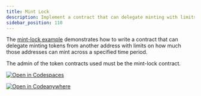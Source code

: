 ```yaml
---
title: Mint Lock
description: Implement a contract that can delegate minting with limits.
sidebar_position: 110
---
```


<head>
  <title>{`Implement contract that can delegate minting with limits.`}</title>
  <meta charSet="utf-8" />
  <meta
    property="og:title"
    content="Implement a contract that can delegate minting with limits."
  />
  <meta
    property="og:description"
    content="Implement a contract that can delegate minting with limits."
  />
</head>

The [mint-lock example] demonstrates how to write a contract that can delegate minting tokens from another address with limits on how much those addresses can mint across a specified time period.

The admin of the token contracts used must be the mint-lock contract.

[![Open in Codespaces](https://github.com/codespaces/badge.svg)][open-in-github-codespaces]

[![Open in Codeanywhere](https://codeanywhere.com/img/open-in-codeanywhere-btn.svg)][open-in-code-anywhere]

[open-in-github-codespaces]: https://github.com/codespaces/new?repo=stellar/soroban-examples&editor=web
[open-in-code-anywhere]: https://app.codeanywhere.com/#https://github.com/stellar/soroban-examples
[mint-lock example]: https://github.com/stellar/soroban-examples/tree/v22.0.1/mint-lock
